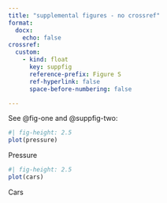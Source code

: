 ```yaml
---
title: "supplemental figures - no crossref"
format: 
  docx:
    echo: false
crossref:
  custom:
    - kind: float
      key: suppfig
      reference-prefix: Figure S
      ref-hyperlink: false
      space-before-numbering: false

---
```


See @fig-one and @suppfig-two:

::: {#fig-one}

```r
#| fig-height: 2.5
plot(pressure)
```

Pressure
:::

::: {#suppfig-two}

```r
#| fig-height: 2.5
plot(cars)
```

Cars

:::
